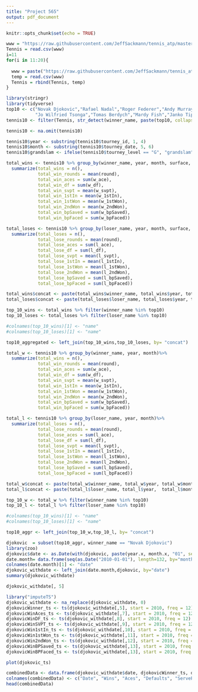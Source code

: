 ---
title: "Project 565"
output: pdf_document
---

```{r setup, include=FALSE}
knitr::opts_chunk$set(echo = TRUE)
```


```{r dataset}
www = "https://raw.githubusercontent.com/JeffSackmann/tennis_atp/master/atp_matches_2010.csv"
Tennis = read.csv(www)
i=11
for(i in 11:20){
  
  www = paste("https://raw.githubusercontent.com/JeffSackmann/tennis_atp/master/atp_matches_20",as.character(i),".csv",sep = "")
  temp = read.csv(www)
  Tennis = rbind(Tennis, temp)
}
```

```{r data org}
library(stringr)
library(tidyverse)
top10 <- c("Novak Djokovic","Rafael Nadal","Roger Federer","Andy Murray","David Ferrer",
           "Jo Wilfried Tsonga","Tomas Berdych","Mardy Fish","Janko Tipsarevic","Nicolas Almagro")
tennis10 <- filter(Tennis, str_detect(winner_name, paste(top10, collapse="|"))|str_detect(loser_name, paste(top10, collapse="|")))
```

```{r data aggregation}

tennis10 <- na.omit(tennis10)

tennis10$year <- substring(tennis10$tourney_id, 1, 4)
tennis10$month <- substring(tennis10$tourney_date, 5, 6)
tennis10$grandslam <- ifelse(tennis10$tourney_level == "G", "grandslam", "non-grandslam")

total_wins <- tennis10 %>% group_by(winner_name, year, month, surface, grandslam)%>%
  summarize(total_wins = n(),
            total_win_rounds = mean(round),
            total_win_aces = sum(w_ace),
            total_win_df = sum(w_df),
            total_win_svpt = mean(w_svpt),
            total_win_1stIn = mean(w_1stIn),
            total_win_1stWon = mean(w_1stWon),
            total_win_2ndWon = mean(w_2ndWon),
            total_win_bpSaved = sum(w_bpSaved),
            total_win_bpFaced = sum(w_bpFaced))

total_loses <- tennis10 %>% group_by(loser_name, year, month, surface, grandslam)%>%
  summarize(total_loses = n(),
            total_lose_rounds = mean(round),
            total_lose_aces = sum(l_ace),
            total_lose_df = sum(l_df),
            total_lose_svpt = mean(l_svpt),
            total_lose_1stIn = mean(l_1stIn),
            total_lose_1stWon = mean(l_1stWon),
            total_lose_2ndWon = mean(l_2ndWon),
            total_lose_bpSaved = sum(l_bpSaved),
            total_lose_bpFaced = sum(l_bpFaced))

total_wins$concat <- paste(total_wins$winner_name, total_wins$year, total_wins$surface, total_wins$grandslam, sep="_")
total_loses$concat <- paste(total_loses$loser_name, total_loses$year, total_loses$surface, total_loses$grandslam, sep="_")

top_10_wins <- total_wins %>% filter(winner_name %in% top10)
top_10_loses <- total_loses %>% filter(loser_name %in% top10)

#colnames(top_10_wins)[1] <- "name"
#colnames(top_10_loses)[1] <- "name"

top10_aggregated <- left_join(top_10_wins,top_10_loses, by= "concat")
```
```{r}
total_w <- tennis10 %>% group_by(winner_name, year, month)%>%
  summarize(total_wins = n(),
            total_win_rounds = mean(round),
            total_win_aces = sum(w_ace),
            total_win_df = sum(w_df),
            total_win_svpt = mean(w_svpt),
            total_win_1stIn = mean(w_1stIn),
            total_win_1stWon = mean(w_1stWon),
            total_win_2ndWon = mean(w_2ndWon),
            total_win_bpSaved = sum(w_bpSaved),
            total_win_bpFaced = sum(w_bpFaced))

total_l <- tennis10 %>% group_by(loser_name, year, month)%>%
  summarize(total_loses = n(),
            total_lose_rounds = mean(round),
            total_lose_aces = sum(l_ace),
            total_lose_df = sum(l_df),
            total_lose_svpt = mean(l_svpt),
            total_lose_1stIn = mean(l_1stIn),
            total_lose_1stWon = mean(l_1stWon),
            total_lose_2ndWon = mean(l_2ndWon),
            total_lose_bpSaved = sum(l_bpSaved),
            total_lose_bpFaced = sum(l_bpFaced))

total_w$concat <- paste(total_w$winner_name, total_w$year, total_w$month, sep="_")
total_l$concat <- paste(total_l$loser_name, total_l$year,  total_l$month, sep="_")

top_10_w <- total_w %>% filter(winner_name %in% top10)
top_10_l <- total_l %>% filter(loser_name %in% top10)

#colnames(top_10_wins)[1] <- "name"
#colnames(top_10_loses)[1] <- "name"

top10_aggr <- left_join(top_10_w,top_10_l, by= "concat")
```

```{r Djokovic TS}
djokovic  = subset(top10_aggr, winner_name == "Novak Djokovic")
library(zoo)
djokovic$date <- as.Date(with(djokovic, paste(year.x, month.x, "01", sep = "-")), "%Y-%m-%d")
date.month= data.frame(seq(as.Date("2010-01-01"), length=132, by="months"))
colnames(date.month)[1] <- "date"
djokovic_withdate <- left_join(date.month,djokovic, by="date")
summary(djokovic_withdate)

djokovic_withdate[, 5]

library("imputeTS")
djokovic_withdate <- na_replace(djokovic_withdate, 0)
djokovicWinner_ts <- ts(djokovic_withdate[,5], start = 2010, freq = 12)
djokovicWinAces_ts <- ts(djokovic_withdate[,7], start = 2010, freq = 12)
djokovicWinDF_ts <- ts(djokovic_withdate[,8], start = 2010, freq = 12)
djokovicWinSVPT_ts <- ts(djokovic_withdate[,9], start = 2010, freq = 12)
djokovicWin1stIn_ts <- ts(djokovic_withdate[,10], start = 2010, freq = 12)
djokovicWin1stWon_ts <- ts(djokovic_withdate[,11], start = 2010, freq = 12)
djokovicWin2ndWon_ts <- ts(djokovic_withdate[,12], start = 2010, freq = 12)
djokovicWinBPSaved_ts <- ts(djokovic_withdate[,13], start = 2010, freq = 12)
djokovicWinBPFaced_ts <- ts(djokovic_withdate[,13], start = 2010, freq = 12)

plot(djokovic_ts)

combinedData <- data.frame(djokovic_withdate$date, djokovicWinner_ts, djokovicWinAces_ts, djokovicWinDF_ts, djokovicWinSVPT_ts, djokovicWin1stIn_ts, djokovicWin1stWon_ts, djokovicWin2ndWon_ts, djokovicWinBPSaved_ts, djokovicWinBPFaced_ts)
colnames(combinedData) <- c("Date", "Wins", "Aces", "Defaults", "ServePoints", "FirstServeIn", "FirstServeWon", "SecondServeWon", "BreakPointsSaved", "BreakPointsFaced")
head(combinedData)



```

